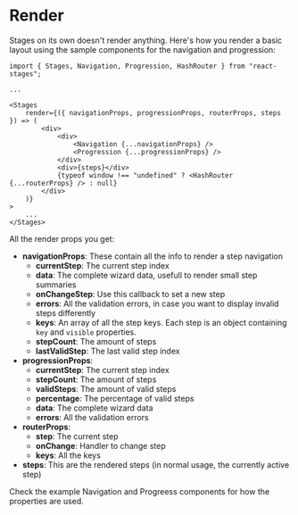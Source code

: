 # Render

Stages on its own doesn't render anything. Here's how you render a basic layout using the sample components for the navigation and progression:

```
import { Stages, Navigation, Progression, HashRouter } from "react-stages";

...

<Stages
    render={({ navigationProps, progressionProps, routerProps, steps }) => (
        <div>
            <div>
                <Navigation {...navigationProps} />
                <Progression {...progressionProps} /> 
            </div>
            <div>{steps}</div>
            {typeof window !== "undefined" ? <HashRouter {...routerProps} /> : null}
        </div>
    )}
>
    ...
</Stages>
```

All the render props you get:

- **navigationProps**: These contain all the info to render a step navigation
    - **currentStep**: The current step index
    - **data**: The complete wizard data, usefull to render small step summaries
    - **onChangeStep**: Use this callback to set a new step
    - **errors**: All the validation errors, in case you want to display invalid steps differently
    - **keys**: An array of all the step keys. Each step is an object containing `key` and `visible` properties.
    - **stepCount**: The amount of steps
    - **lastValidStep**: The last valid step index
- **progressionProps**:
    - **currentStep**: The current step index
    - **stepCount**: The amount of steps
    - **validSteps**: The amount of valid steps
    - **percentage**: The percentage of valid steps
    - **data**: The complete wizard data
    - **errors**: All the validation errors
- **routerProps**:
    - **step**: The current step
    - **onChange**: Handler to change step
    - **keys**: All the keys
- **steps**: This are the rendered steps (in normal usage, the currently active step)

Check the example Navigation and Progreess components for how the properties are used.